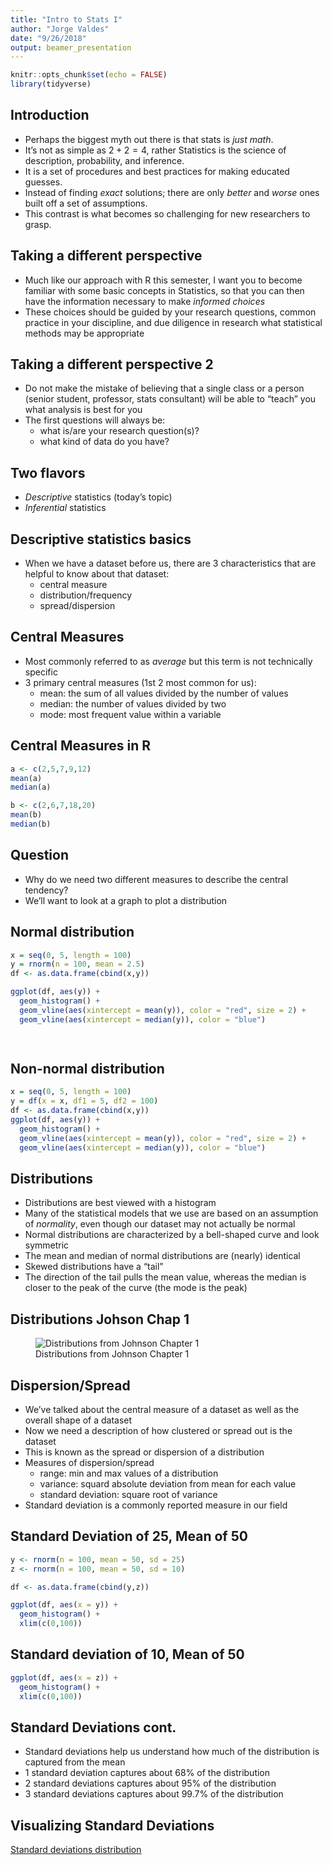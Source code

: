 ```yaml
---
title: "Intro to Stats I"
author: "Jorge Valdes"
date: "9/26/2018"
output: beamer_presentation
---
```


```r
knitr::opts_chunk$set(echo = FALSE)
library(tidyverse)
```

## Introduction

- Perhaps the biggest myth out there is that stats is _just math_. 
- It's not as simple as $2 + 2 = 4$, rather Statistics is the science of description, probability, and inference.
- It is a set of procedures and best practices for making educated guesses.
- Instead of finding _exact_ solutions; there are only _better_ and _worse_ ones built off a set of assumptions.
- This contrast is what becomes so challenging for new researchers to grasp.

## Taking a different perspective

- Much like our approach with R this semester, I want you to become familiar with some basic concepts in Statistics, so that you can then have the information necessary to make _informed choices_
- These choices should be guided by your research questions, common practice in your discipline, and due diligence in research what statistical methods may be appropriate

## Taking a different perspective 2
- Do not make the mistake of believing that a single class or a person (senior student, professor, stats consultant) will be able to "teach" you what analysis is best for you
- The first questions will always be:
    + what is/are your research question(s)?
    + what kind of data do you have? 


## Two flavors 

- *Descriptive* statistics (today's topic)
- *Inferential* statistics

## Descriptive statistics basics

- When we have a dataset before us, there are 3 characteristics that are helpful to know about that dataset:
    + central measure
    + distribution/frequency
    + spread/dispersion

## Central Measures

- Most commonly referred to as *average* but this term is not technically specific
- 3 primary central measures (1st 2 most common for us):
    + mean: the sum of all values divided by the number of values
    + median: the number of values divided by two
    + mode: most frequent value within a variable

## Central Measures in R

```r
a <- c(2,5,7,9,12)
mean(a)
median(a)

b <- c(2,6,7,18,20)
mean(b)
median(b)
```

## Question

- Why do we need two different measures to describe the central tendency?
- We'll want to look at a graph to plot a distribution

## Normal distribution

```r
x = seq(0, 5, length = 100)
y = rnorm(n = 100, mean = 2.5)
df <- as.data.frame(cbind(x,y))

ggplot(df, aes(y)) +
  geom_histogram() +
  geom_vline(aes(xintercept = mean(y)), color = "red", size = 2) +
  geom_vline(aes(xintercept = median(y)), color = "blue")

  
```


## Non-normal distribution

```r
x = seq(0, 5, length = 100)
y = df(x = x, df1 = 5, df2 = 100)
df <- as.data.frame(cbind(x,y))
ggplot(df, aes(y)) +
  geom_histogram() +
  geom_vline(aes(xintercept = mean(y)), color = "red", size = 2) +
  geom_vline(aes(xintercept = median(y)), color = "blue")
```

## Distributions

- Distributions are best viewed with a histogram
- Many of the statistical models that we use are based on an assumption of _normality_, even though our dataset may not actually be normal
- Normal distributions are characterized by a bell-shaped curve and look symmetric
- The mean and median of normal distributions are (nearly) identical
- Skewed distributions have a "tail" 
- The direction of the tail pulls the mean value, whereas the median is closer to the peak of the curve (the mode is the peak)

## Distributions Johson Chap 1

![Distributions from Johnson Chapter 1](Images/Distributions_Johnson.png)

## Dispersion/Spread

- We've talked about the central measure of a dataset as well as the overall shape of a dataset
- Now we need a description of how clustered or spread out is the dataset
- This is known as the spread or dispersion of a distribution
- Measures of dispersion/spread
    + range: min and max values of a distribution
    + variance: squard absolute deviation from mean for each value
    + standard deviation: square root of variance
- Standard deviation is a commonly reported measure in our field

## Standard Deviation of 25, Mean of 50

```r
y <- rnorm(n = 100, mean = 50, sd = 25)
z <- rnorm(n = 100, mean = 50, sd = 10)

df <- as.data.frame(cbind(y,z))

ggplot(df, aes(x = y)) +
  geom_histogram() +
  xlim(c(0,100))
```

## Standard deviation of 10, Mean of 50

```r
ggplot(df, aes(x = z)) +
  geom_histogram() +
  xlim(c(0,100))

```

## Standard Deviations cont.

- Standard deviations help us understand how much of the distribution is captured from the mean
- 1 standard deviation captures about 68% of the distribution
- 2 standard deviations captures about 95% of the distribution
- 3 standard deviations captures about 99.7% of the distribution

## Visualizing Standard Deviations

[Standard deviations distribution](https://upload.wikimedia.org/wikipedia/commons/8/8c/Standard_deviation_diagram.svg)

